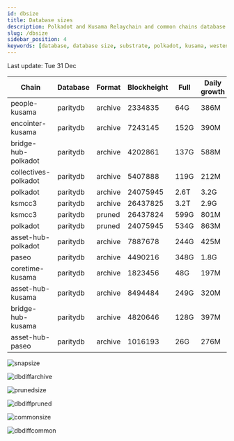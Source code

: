 ```yaml
---
id: dbsize
title: Database sizes
description: Polkadot and Kusama Relaychain and common chains database sizes
slug: /dbsize
sidebar_position: 4
keywords: [database, database size, substrate, polkadot, kusama, westend]
---
```



Last update: Tue 31 Dec

| Chain    | Database   | Format | Blockheight | Full         | Daily growth |
| ------------------------| ----------- | -------- | ------- | ---------- | ----- | 
| people-kusama | paritydb | archive | 2334835 | 64G | 386M |
| encointer-kusama | paritydb | archive | 7243145 | 152G | 390M |
| bridge-hub-polkadot | paritydb | archive | 4202861 | 137G | 588M |
| collectives-polkadot | paritydb | archive | 5407888 | 119G | 212M |
| polkadot | paritydb | archive | 24075945 | 2.6T | 3.2G |
| ksmcc3 | paritydb | archive | 26437825 | 3.2T | 2.9G |
| ksmcc3 | paritydb | pruned | 26437824 | 599G | 801M |
| polkadot | paritydb | pruned | 24075945 | 534G | 863M |
| asset-hub-polkadot | paritydb | archive | 7887678 | 244G | 425M |
| paseo | paritydb | archive | 4490216 | 348G | 1.8G |
| coretime-kusama | paritydb | archive | 1823456 | 48G | 197M |
| asset-hub-kusama | paritydb | archive | 8494484 | 249G | 320M |
| bridge-hub-kusama | paritydb | archive | 4820646 | 128G | 397M |
| asset-hub-paseo | paritydb | archive | 1016193 | 26G | 276M |

![snapsize](/img/archivesize.png)

![dbdiffarchive](/img/dbdiffrelay.png)

![prunedsize](/img/prunedsize.png)

![dbdiffpruned](/img/dbdiffpruned.png)

![commonsize](/img/commonsize.png)

![dbdiffcommon](/img/dbdiffcommon.png)
